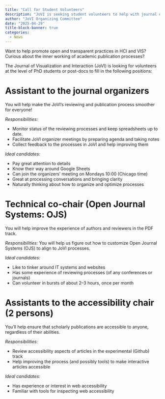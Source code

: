 ```yaml
---
title: "Call for Student Volunteers"
description: "JoVI is seeking student volunteers to help with journal organization"
author: "JoVI Organizing Committee"
date: "2025-04-29"
title-block-banner: true
categories:
  - News
---
```


Want to help promote open and transparent practices in HCI and VIS?
Curious about the inner working of academic publication processes?

The Journal of Visualization and Interaction (JoVI) is looking for volunteers at the level of PhD students or post-docs to fill in the following positions:

# Assistant to the journal organizers
You will help make the JoVI’s reviewing and publication process smoother for everyone!

*Responsibilities:* 

* Monitor status of the reviewing processes and keep spreadsheets up to date.  
* Facilitate JoVI organizer meetings by preparing agenda and taking notes  
* Collect feedback to the processes in JoVI and help improving them

*Ideal candidates:* 

* Pay great attention to details  
* Know their way around Google Sheets  
* Can join the organizers’ meeting on Mondays 10:00 (Chicago time)  
* Great at processing conversations and bringing clarity  
* Naturally thinking about how to organize and optimize processes

# Technical co-chair (Open Journal Systems: OJS)

You will help improve the experience of authors and reviewers in the PDF track.

*Responsibilities:* You will help us figure out how to customize Open Journal Systems (OJS) to align to JoVI processes.

*Ideal candidates:*

* Like to tinker around IT systems and websites  
* Has some experience of reviewing processes (of any conferences or journals)  
* Can volunteer in bursts of about 2–3 hours, once per month

# Assistants to the accessibility chair (2 persons)

You'll help ensure that scholarly publications are accessible to anyone, regardless of their abilities.

*Responsibilities:* 

* Review accessibility aspects of articles in the experimental (Github) track  
* Help improving the process (and possibly tools) to make interactive articles accessible

*Ideal candidates:*

* Has experience or interest in web accessibility  
* Familiar with tools for inspecting web accessibility
